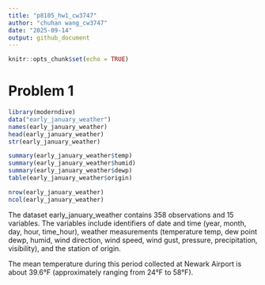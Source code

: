```yaml
---
title: "p8105_hw1_cw3747"
author: "chuhan wang_cw3747"
date: "2025-09-14"
output: github_document
---
```


```r
knitr::opts_chunk$set(echo = TRUE)
```

# Problem 1
```r
library(moderndive)
data("early_january_weather")
names(early_january_weather)
head(early_january_weather)
str(early_january_weather)

summary(early_january_weather$temp)
summary(early_january_weather$humid)
summary(early_january_weather$dewp)
table(early_january_weather$origin)

nrow(early_january_weather)
ncol(early_january_weather)
```
The dataset early_january_weather contains 358 observations and 15 variables. The variables include identifiers of date and time (year, month, day, hour, time_hour), weather measurements (temperature temp, dew point dewp, humid, wind direction, wind speed, wind gust, pressure, precipitation, visibility), and the station of origin.

The mean temperature during this period collected at Newark Airport is about 39.6°F (approximately ranging from 24°F to 58°F). 